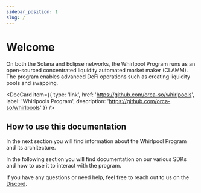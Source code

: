 ```yaml
---
sidebar_position: 1
slug: /
---
```


# Welcome

On both the Solana and Eclipse networks, the Whirlpool Program runs as an open-sourced concentrated liquidity automated market maker (CLAMM). The program enables advanced DeFi operations such as creating liquidity pools and swapping.

<DocCard item={{
  type: 'link',
  href: 'https://github.com/orca-so/whirlpools',
  label: 'Whirlpools Program',
  description: 'https://github.com/orca-so/whirlpools'
}} />

## How to use this documentation

In the next section you will find information about the Whirlpool Program and its architecture.

In the following section you will find documentation on our various SDKs and how to use it to interact with the program.

If you have any questions or need help, feel free to reach out to us on the [Discord](https://discord.orca.so).
